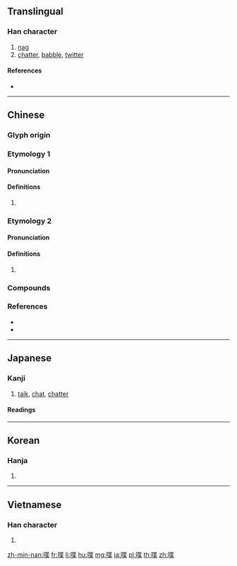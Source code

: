 ==Translingual==

===Han character===
{{Han char|rn=30|rad=口|as=09|sn=12|four=64094|canj=RPTD|ids=⿰口枼}}

# [[nag]]
# [[chatter]], [[babble]], [[twitter]]

====References====
* {{Han ref|kx=0198.010|dkj=03917|dj=0419.120|hdz=10649.100|uh=558B|ud=21899|bh=B3E3|bd=46051}}

----

==Chinese==
{{zh-forms}}

===Glyph origin===
{{Han etym}}

===Etymology 1===

====Pronunciation====
{{zh-pron
|m=dié
|c=dip6
|mc=
|oc=
|cat=
}}
{{attention|zh|distribute mc/oc}}

====Definitions====
{{zh-hanzi}}

# {{rfdef|zh}}

===Etymology 2===

====Pronunciation====
{{zh-pron
|m=zhá
|c=zaap6
|mc=
|oc=
|cat=
}}

====Definitions====
{{zh-hanzi}}

# {{rfdef|zh}}

===Compounds===
{{zh-der|喋喋不已|喋血|喋語|喋喋便便|啑喋|喋囁|喋喋不休|喋喋|喋呷|唼喋}}

===References===
* {{R:twedu|A00632}}
* {{R:yue:Hanzi}}

----

==Japanese==

===Kanji===
{{ja-kanji|grade=n|rs=口09}}

# [[talk]], [[chat]], [[chatter]]
====Readings====
{{ja-readings|goon=[[じょう]] (jō)|kanon=[[ちょう]] (chō)|kun=[[しゃべる]] (shaberu), [[ついばむ]] (tsuibamu)}}

----

==Korean==

===Hanja===
{{ko-hanja|hangeul=[[첩]], [[잡]]|rv=cheop, jap|mr=ch'ŏp, chap}}

# {{defn|lang=ko|sort=口09}}

----

==Vietnamese==

===Han character===
{{vi-hantu|[[nhịp]]|rs=口09}}

# {{defn|lang=vi|sort=口09}}

[[zh-min-nan:喋]]
[[fr:喋]]
[[li:喋]]
[[hu:喋]]
[[mg:喋]]
[[ja:喋]]
[[pl:喋]]
[[th:喋]]
[[zh:喋]]